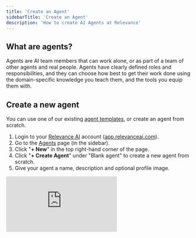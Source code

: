 ```yaml
---
title: 'Create an Agent'
sidebarTitle: 'Create an Agent'
description: 'How to create AI Agents at Relevance'
---
```


## What are agents?

Agents are AI team members that can work alone, or as part of a team of other agents and real people. Agents have clearly defined roles and responsibilities, and they can choose how best to get their work done using the domain-specific knowledge you teach them, and the tools you equip them with.

## Create a new agent

You can use one of our existing [agent templates](/agents/agent-templates), or create an agent from scratch.

1. Login to your [Relevance AI](https://relevanceai.com/) account ([app.relevanceai.com](https://relevanceai.com/)).
2. Go to the [Agents](/agents) page (in the sidebar).
3. Click "**+ New**" in the top right-hand corner of the page.
4. Click "**+ Create Agent**" under "Blank agent" to create a new agent from scratch.
5. Give your agent a name, description and optional profile image.

<div
  style={{
    width: '100%',
    position: 'relative',
    paddingTop: '56.25%',
  }}>
  <iframe
    src="https://app.supademo.com/embed/clwomcw5605gpdmfh8kvuhebc"
    frameBorder="0"
    style={{
      position: 'absolute',
      top: 0,left: 0, width: '100%', height: '100%',
      border: '3px solid #5E43CE',
      borderRadius: '10px',
    }}/>
</div>

## Configure your agent

You can customise every part of your agent, from giving it unique roles and responsibilities, tools, abilities, knowledge, large-language models and much more. In this guide, we'll walk you through the different options available to you.

### Agent profile settings

In the agent profile page, you can give your agent a name, profile image, description and set up custom triggers which let the agent know when to start working.

The name and description are especially important when it comes to building multi-agent teams, because your other agents will read these to decide which agent is the right one for delegating specific tasks to.

<img src="/images/agent-profile.png" />

In the above example, we have cretaed an agent called "Email Follow-Up FAQ Agent", whose responsible for handling customer queries over email, and escalating to Slack (a person) when it doesn't know the answer to a question.

For our more complex agents, we personify them with a name because they complete their work as well as a human can. Our flagship agent [BDR Bosh](https://relevanceai.com/bosh-sales-agent) is a good example of this.

We have also connect our agent to Outlook, via the Outlook integration trigger, which means it will receive all incoming emails that are sent to that specific Outlook account. You can learn how to do this too in our [Outlook integration guide](/integrations/outlook).

### Agent Tools

You can equip your agents with tools, which allows them to interact with external systems, like sending messages over LinkedIn, Web Scraping, Querying a Database, Extracting data from a PDF and so much more.

You can see all of the tools that are publicly available on [this page](https://relevanceai.com/templates), but there are also some extra capabilities inside tool-steps, which you can access when you create a new tool from scratch.

If you are technical, you can use the JavaScript, Python, or API Block steps to interact with any software you can write code to interact with.

<img src="/images/agent-tools.png" />

In this case, we have given our agent access to three custom tools we built, leveraging some in-built tool steps like sending an email via outlook, or inserting data to knowledge. We have interactive demos for building this entire agent end-to-end on our [FAQ email follow up agent template page](https://relevanceai.com/agent-templates/email-faq-follow-up-agent).

Once you have equipped your agent with tools, it can decide which one is most appropriate for helping it reach the goals and objectives you provide via "Core instructions" (after sub-agent section). You can help it choose more effectively by making sure that tool names, descriptions, and [internal tool knowledge and inputs](/get-started/quickstart/templates) have descriptive names and descriptions.

### Sub-agents

Much like you can equip agents with tools, you can also equip them with subagent team members. You can do this in the "Subagents" section in your agent settings:

<img src="/images/sub-agents.png" />

Just like you can write core instructions for how you'd like your agents to use tools, you can also instruct your agent on how to work with it's connected team members.

## Instruct your agent

There are two main ways you can guide your agent in completing it's work: Core instructions, the Flow builder (or both).

### Core Instructions & Flow Builder

Core instructions allow you to guide your agent and provide instructions for how you want it to work. You can be very specific and reference the exact tools you want it to use and when, or you can describe the workflow at a higher level and let the agent use it's own reasoning to decide what tools/agents to use and when.

The flow builder allows you to construct prompt workflows that look more like a flow-diagram. This is helpful especially for workflows that can branch off depending on a specific scenario (more on this coming soon).

#### Markdown support

We offer markdown support for any area that accepts LLM prompts, like the core instructions, the flow builder and the LLM Tool/Tool Steps.

LLMs are well-trained on markdown and can draw meaning from your headings and bullet points to improve how they interpret your prompt. 

If you use markdown to create your prompts, then you'll will be creating a prompt that is visually easier for humans to read, and also easier for an LLM to understand and execute.  This is because LLMs are well-trained on Markdown ad can draw meaning from your headings and bullet points.

Here is a table of markdown formatting options you can use when writing your prompts. If you're using windows, swap `Cmd` with `Ctrl` and `Opt` with `Alt`.

| Feature            | Shortcut             | Markdown Syntax                        |
|--------------------|----------------------|----------------------------------------|
| **Bold**           | Cmd + B              | `**bold**`                             |
| *Italics*          | Cmd + I              | `*italic*`, `_italic_`                 |
| `code`             | Cmd + E              | `` `code` ``                           |
| Heading (1-6)      | Cmd + Opt + [1-6]    | `# heading1` .. `###### heading6`      |
| Blockquote         | Cmd + Shift + B      | `> blockquote`                         |
| Bullet lists       | Cmd + Shift + 8      | `* item`, `- item`, `+ item`           |
|                    |                      | ```markdown                            |
|                    |                      | * item                                 |
|                    |                      |   * sub-item (prefixed by 2 spaces)    |
|                    |                      | ```                                    |
| Numbered lists     | Cmd + Shift + 7      | `1. item`                              |
|                    |                      | ```markdown                            |
|                    |                      | 1. item                                |
|                    |                      |   1. sub-item (prefixed by tab)        |
|                    |                      | ```                                    |
| Horizontal rule    |                      | `---` or `___`                         |
| Code block         | Cmd + Opt + C        | ````` (three backticks and a space)    |
|                    |                      | or `~~~` (three tildes and a space)    |

You can also select variables and reference tools and sub agents using the following options:

- Select a variable: Type in `{{` to bring up the variable picker name. This is a `{{selected_variable}}`.
- Reference (or mention): Type in `/` to bring up the mention picker. Here you will be able to select tools or agents etc that you want to reference in your prompt.